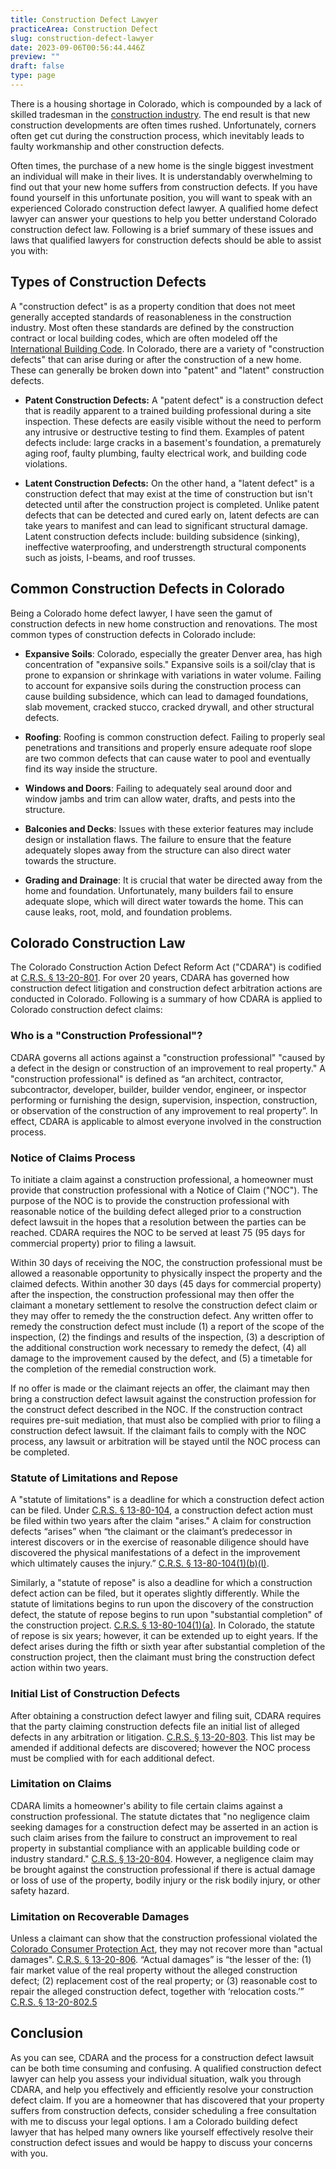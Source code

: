 ```yaml
---
title: Construction Defect Lawyer
practiceArea: Construction Defect
slug: construction-defect-lawyer
date: 2023-09-06T00:56:44.446Z
preview: ""
draft: false
type: page
---
```



There is a housing shortage in Colorado, which is compounded by a lack of skilled tradesman in the [construction industry](https://www.denverpost.com/2020/09/03/colorado-construction-firms-struggle-skilled-workers/). The end result is that new construction developments are often times rushed. Unfortunately, corners often get cut during the construction process, which inevitably leads to faulty workmanship and other construction defects.

Often times, the purchase of a new home is the single biggest investment an individual will make in their lives. It is understandably overwhelming to find out that your new home suffers from construction defects. If you have found yourself in this unfortunate position, you will want to speak with an experienced Colorado construction defect lawyer. A qualified home defect lawyer can answer your questions to help you better understand Colorado construction defect law. Following is a brief summary of these issues and laws that qualified lawyers for construction defects should be able to assist you with:

## Types of Construction Defects
A "construction defect" is as a property condition that does not meet generally accepted standards of reasonableness in the construction industry. Most often these standards are defined by the construction contract or local building codes, which are often modeled off the [International Building Code](https://codes.iccsafe.org/content/IBC2021P1/preface). In Colorado, there are a variety of "construction defects" that can arise during or after the construction of a new home. These can generally be broken down into "patent" and "latent" construction defects.

- **Patent Construction Defects:** A "patent defect" is a construction defect that is readily apparent to a trained building professional during a site inspection. These defects are easily visible without the need to perform any intrusive or destructive testing to find them. Examples of patent defects include: large cracks in a basement's foundation, a prematurely aging roof, faulty plumbing, faulty electrical work, and building code violations.

- **Latent Construction Defects:** On the other hand, a "latent defect" is a construction defect that may exist at the time of construction but isn't detected until after the construction project is completed. Unlike patent defects that can be detected and cured early on, latent defects are can take years to manifest and can lead to significant structural damage. Latent construction defects include: building subsidence (sinking), ineffective waterproofing, and understrength structural components such as joists, I-beams, and roof trusses.

## Common Construction Defects in Colorado
Being a Colorado home defect lawyer, I have seen the gamut of construction defects in new home construction and renovations. The most common types of construction defects in Colorado include:

- **Expansive Soils**: Colorado, especially the greater Denver area, has high concentration of "expansive soils." Expansive soils is a soil/clay that is prone to expansion or shrinkage with variations in water volume. Failing to account for expansive soils during the construction process can cause building subsidence, which can lead to damaged foundations, slab movement, cracked stucco, cracked drywall, and other structural defects.

- **Roofing**: Roofing is common construction defect. Failing to properly seal penetrations and transitions and properly ensure adequate roof slope are two common defects that can cause water to pool and eventually find its way inside the structure.

- **Windows and Doors**: Failing to adequately seal around door and window jambs and trim can allow water, drafts, and pests into the structure.

- **Balconies and Decks**: Issues with these exterior features may include design or installation flaws. The failure to ensure that the feature adequately slopes away from the structure can also direct water towards the structure.

- **Grading and Drainage**: It is crucial that water be directed away from the home and foundation. Unfortunately, many builders fail to ensure adequate slope, which will direct water towards the home. This can cause leaks, root, mold, and foundation problems.

## Colorado Construction Law
The Colorado Construction Action Defect Reform Act ("CDARA") is codified at [C.R.S. § 13-20-801](https://law.justia.com/codes/colorado/2020/title-13/article-20/section-13-20-801/). For over 20 years, CDARA has governed how construction defect litigation and construction defect arbitration actions are conducted in Colorado. Following is a summary of how CDARA is applied to Colorado construction defect claims:

### Who is a "Construction Professional"?
CDARA governs all actions against a "construction professional" "caused by a defect in the design or construction of an improvement to real property." A "construction professional" is defined as “an architect, contractor, subcontractor, developer, builder, builder vendor, engineer, or inspector performing or furnishing the design, supervision, inspection, construction, or observation of the construction of any improvement to real property”. In effect, CDARA is applicable to almost everyone involved in the construction process.

### Notice of Claims Process
To initiate a claim against a construction professional, a homeowner must provide that construction professional with a Notice of Claim ("NOC"). The purpose of the NOC is to provide the construction professional with reasonable notice of the building defect alleged prior to a construction defect lawsuit in the hopes that a resolution between the parties can be reached. CDARA requires the NOC to be served at least 75 (95 days for commercial property) prior to filing a lawsuit.

Within 30 days of receiving the NOC, the construction professional must be allowed a reasonable opportunity to physically inspect the property and the claimed defects. Within another 30 days (45 days for commercial property) after the inspection, the construction professional may then offer the claimant a monetary settlement to resolve the construction defect claim or they may offer to remedy the the construction defect. Any written offer to remedy the construction defect must include (1) a report of the scope of the inspection, (2) the findings and results of the inspection, (3) a description of the additional construction work necessary to remedy the defect, (4) all damage to the improvement caused by the defect, and (5) a timetable for the completion of the remedial construction work.

If no offer is made or the claimant rejects an offer, the claimant may then bring a construction defect lawsuit against the construction profession for the construct defect described in the NOC. If the construction contract requires pre-suit mediation, that must also be complied with prior to filing a construction defect lawsuit. If the claimant fails to comply with the NOC process, any lawsuit or arbitration will be stayed until the NOC process can be completed.

### Statute of Limitations and Repose
A "statute of limitations" is a deadline for which a construction defect action can be filed. Under [C.R.S. § 13-80-104](https://law.justia.com/codes/colorado/2020/title-13/article-80/section-13-80-104/), a construction defect action must be filed within two years after the claim "arises." A claim for construction defects “arises” when “the claimant or the claimant’s predecessor in interest discovers or in the exercise of reasonable diligence should have discovered the physical manifestations of a defect in the improvement which ultimately causes the injury.” [C.R.S. § 13-80-104(1)(b)(I)](https://law.justia.com/codes/colorado/2020/title-13/article-80/section-13-80-104/).

Similarly, a "statute of repose" is also a deadline for which a construction defect action can be filed, but it operates slightly differently. While the statute of limitations begins to run upon the discovery of the construction defect, the statute of repose begins to run upon "substantial completion" of the construction project. [C.R.S. § 13-80-104(1)(a)](https://law.justia.com/codes/colorado/2020/title-13/article-80/section-13-80-104/). In Colorado, the statute of repose is six years; however, it can be extended up to eight years. If the defect arises during the fifth or sixth year after substantial completion of the construction project, then the claimant must bring the construction defect action within two years.

### Initial List of Construction Defects
After obtaining a construction defect lawyer and filing suit, CDARA requires that the party claiming construction defects file an initial list of alleged defects in any arbitration or litigation. [C.R.S. § 13-20-803](https://law.justia.com/codes/colorado/2020/title-13/article-20/section-13-20-803/). This list may be amended if additional defects are discovered; however the NOC process must be complied with for each additional defect.

### Limitation on Claims
CDARA limits a homeowner's ability to file certain claims against a construction professional. The statute dictates that "no negligence claim seeking damages for a construction defect may be asserted in an action is such claim arises from the failure to construct an improvement to real property in substantial compliance with an applicable building code or industry standard." [C.R.S. § 13-20-804](https://law.justia.com/codes/colorado/2020/title-13/article-20/section-13-20-804/). However, a negligence claim may be brought against the construction professional if there is actual damage or loss of use of the property, bodily injury or the risk bodily injury, or other safety hazard.

### Limitation on Recoverable Damages
Unless a claimant can show that the construction professional violated the [Colorado Consumer Protection Act](https://law.justia.com/codes/colorado/2020/title-6/article-1/section-6-1-105/), they may not recover more than "actual damages". [C.R.S. § 13-20-806](https://law.justia.com/codes/colorado/2020/title-13/article-20/section-13-20-806/). “Actual damages” is “the lesser of the: (1) fair market value of the real property without the alleged construction defect; (2) replacement cost of the real property; or (3) reasonable cost to repair the alleged construction defect, together with ‘relocation costs.’” [C.R.S. § 13-20-802.5](https://law.justia.com/codes/colorado/2020/title-13/article-20/section-13-20-802/)

## Conclusion
As you can see, CDARA and the process for a construction defect lawsuit can be both time consuming and confusing. A qualified construction defect lawyer can help you assess your individual situation, walk you through CDARA, and help you effectively and efficiently resolve your construction defect claim. If you are a homeowner that has discovered that your property suffers from construction defects, consider scheduling a free consultation with me to discuss your legal options. I am a Colorado building defect lawyer that has helped many owners like yourself effectively resolve their construction defect issues and would be happy to discuss your concerns with you.